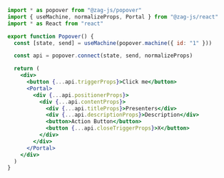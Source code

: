 ```jsx
import * as popover from "@zag-js/popover"
import { useMachine, normalizeProps, Portal } from "@zag-js/react"
import * as React from "react"

export function Popover() {
  const [state, send] = useMachine(popover.machine({ id: "1" }))

  const api = popover.connect(state, send, normalizeProps)

  return (
    <div>
      <button {...api.triggerProps}>Click me</button>
      <Portal>
        <div {...api.positionerProps}>
          <div {...api.contentProps}>
            <div {...api.titleProps}>Presenters</div>
            <div {...api.descriptionProps}>Description</div>
            <button>Action Button</button>
            <button {...api.closeTriggerProps}>X</button>
          </div>
        </div>
      </Portal>
    </div>
  )
}
```
